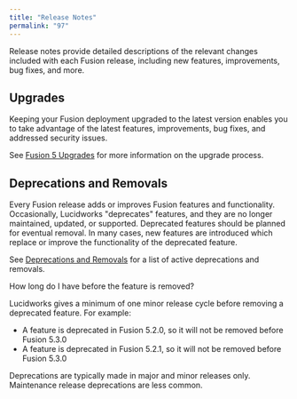 ```yaml
---
title: "Release Notes"
permalink: "97"
---
```


Release notes provide detailed descriptions of the relevant changes included with each Fusion release, including new features, improvements, bug fixes, and more.

## Upgrades

Keeping your Fusion deployment upgraded to the latest version enables you to take advantage of the latest features, improvements, bug fixes, and addressed security issues.

See [Fusion 5 Upgrades](/how-to/upgrade-fusion-5/3svmoc/fusion-5-upgrades) for more information on the upgrade process.

## Deprecations and Removals

Every Fusion release adds or improves Fusion features and functionality. Occasionally, Lucidworks "deprecates" features, and they are no longer maintained, updated, or supported. Deprecated features should be planned for eventual removal. In many cases, new features are introduced which replace or improve the functionality of the deprecated feature.

See [Deprecations and Removals](/fusion/5.9/8855/deprecations-and-removals) for a list of active deprecations and removals.

How long do I have before the feature is removed?

Lucidworks gives a minimum of one minor release cycle before removing a deprecated feature. For example:

* A feature is deprecated in Fusion 5.2.0, so it will not be removed before Fusion 5.3.0
* A feature is deprecated in Fusion 5.2.1, so it will not be removed before Fusion 5.3.0

<Note>
Deprecations are typically made in major and minor releases only. Maintenance release deprecations are less common.
</Note>
